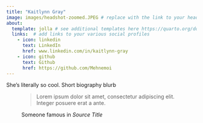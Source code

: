 ```yaml
---
title: "Kaitlynn Gray"
image: images/headshot-zoomed.JPEG # replace with the link to your headshot
about:
  template: jolla # see additional templates here https://quarto.org/docs/websites/website-about.html
  links:  # add links to your various social profiles
    - icon: linkedin
      text: LinkedIn
      href: www.linkedin.com/in/kaitlynn-gray
    - icon: github
      text: Github
      href: https://github.com/Mehnemoi
---
```


She's literally so cool. Short biography blurb

<figure>
  <blockquote class="blockquote">
    <p class="mb-0">Lorem ipsum dolor sit amet, consectetur adipiscing elit. Integer posuere erat a ante.</p>
  
  </blockquote>
  <figcaption class="blockquote-footer">
    Someone famous in <cite title="Source Title">Source Title</cite>
  </figcaption>
</figure>
